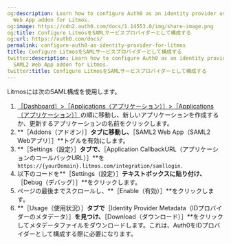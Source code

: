 ```yaml
---
og:description: Learn how to configure Auth0 as an identity provider using the SAML2
  Web App addon for Litmos.
og:image: https://cdn2.auth0.com/docs/1.14553.0/img/share-image.png
og:title: Configure LitmosをSAMLサービスプロバイダーとして構成する
og:url: https://auth0.com/docs/
permalink: configure-auth0-as-identity-provider-for-litmos
title: Configure LitmosをSAMLサービスプロバイダーとして構成する
twitter:description: Learn how to configure Auth0 as an identity provider using the
  SAML2 Web App addon for Litmos.
twitter:title: Configure LitmosをSAMLサービスプロバイダーとして構成する
---
```


Litmosには次のSAML構成を使用します。

1. [［Dashboard］>［Applications（アプリケーション）］>［Applications（アプリケーション）］](%24%7Bmanage_url%7D/#/applications)の順に移動し、新しいアプリケーションを作成するか、更新するアプリケーションの名前をクリックします。
2. **［Addons（アドオン）］**タブに移動し、**［SAML2 Web App（SAML2 Webアプリ）］**トグルを有効にします。
3. **［Settings（設定）］**タブで、**［Application CallbackURL（アプリケーションのコールバックURL）］**を`https://{yourDomain}.litmos.com/integration/samllogin`.
4. 以下のコードを**［Settings（設定）］**テキストボックスに貼り付け、**［Debug（デバッグ）］**をクリックします。
5. ページの最後までスクロールし、**［Enable（有効）］**をクリックします。
6. **［Usage（使用状況）］**タブで**［Identity Provider Metadata（IDプロバイダーのメタデータ）］**を見つけ、**［Download（ダウンロード）］**をクリックしてメタデータファイルをダウンロードします。これは、Auth0をIDプロバイダーとして構成する際に必要になります。